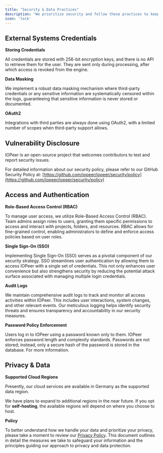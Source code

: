 ```yaml
---
title: "Security & Data Practices"
description: "We prioritize security and follow these practices to keep information safe."
icon: 'lock'
---
```


## External Systems Credentials

**Storing Credentials**

All credentials are stored with 256-bit encryption keys, and there is no API to retrieve them for the user. They are sent only during processing, after which access is revoked from the engine.

**Data Masking**

We implement a robust data masking mechanism where third-party credentials or any sensitive information are systematically censored within the logs, guaranteeing that sensitive information is never stored or documented.

**OAuth2**

Integrations with third parties are always done using OAuth2, with a limited number of scopes when third-party support allows.

## Vulnerability Disclosure

IOPeer is an open-source project that welcomes contributors to test and report security issues.

For detailed information about our security policy, please refer to our GitHub Security Policy at: [https://github.com/iopeer/iopeer/security/policy](https://github.com/iopeer/iopeer/security/policy)

## Access and Authentication 

**Role-Based Access Control (RBAC)**

To manage user access, we utilize Role-Based Access Control (RBAC). Team admins assign roles to users, granting them specific permissions to access and interact with projects, folders, and resources. RBAC allows for fine-grained control, enabling administrators to define and enforce access policies based on user roles.

**Single Sign-On (SSO)**

Implementing Single Sign-On (SSO) serves as a pivotal component of our security strategy. SSO streamlines user authentication by allowing them to access IOPeer with a single set of credentials. This not only enhances user convenience but also strengthens security by reducing the potential attack surface associated with managing multiple login credentials.

**Audit Logs**

We maintain comprehensive audit logs to track and monitor all access activities within IOPeer. This includes user interactions, system changes, and other relevant events. Our meticulous logging helps identify security threats and ensures transparency and accountability in our security measures.

**Password Policy Enforcement**

Users log in to IOPeer using a password known only to them. IOPeer enforces password length and complexity standards. Passwords are not stored; instead, only a secure hash of the password is stored in the database. For more information.

## Privacy & Data 

**Supported Cloud Regions**

Presently, our cloud services are available in Germany as the supported data region. 

We have plans to expand to additional regions in the near future. 
If you opt for **self-hosting**, the available regions will depend on where you choose to host.

**Policy**

To better understand how we handle your data and prioritize your privacy, please take a moment to review our [Privacy Policy](https://www.iopeer.com/privacy). This document outlines in detail the measures we take to safeguard your information and the principles guiding our approach to privacy and data protection.
